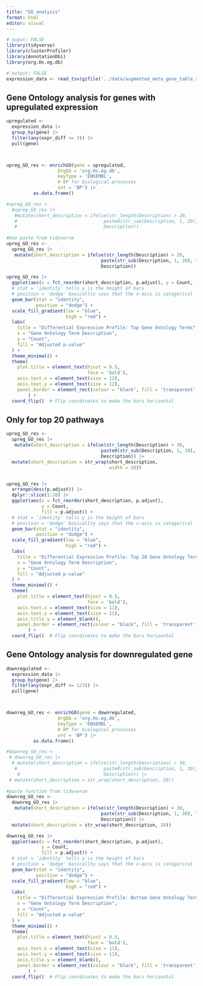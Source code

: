 ```yaml
---
title: "GO_analysis"
format: html
editor: visual
---
```


```r
# ouput: FALSE
library(tidyverse)
library(clusterProfiler)
library(AnnotationDbi)
library(org.Hs.eg.db)
```

```r
# output: FALSE
expression_data <- read_tsv(gzfile('../data/augmented_meta_gene_table.tsv.gz'))
```

##  Gene Ontology analysis for genes with upregulated expression

```r
upregulated <- 
  expression_data |> 
  group_by(gene) |> 
  filter(any(expr_diff >= 3)) |> 
  pull(gene) 



upreg_GO_res <- enrichGO(gene = upregulated,
                   OrgDb = 'org.Hs.eg.db',
                   keyType = 'ENSEMBL',
                   # BP for biological processes
                   ont = 'BP') |>  
          as.data.frame()

#upreg_GO_res <- 
  #upreg_GO_res |> 
   #mutate(short_description = ifelse(str_length(Description) > 20,
   #                                paste0(str_sub(Description, 1, 20), "..."),
   #                                Description))
          
#Use paste from tidyverse
upreg_GO_res <- 
  upreg_GO_res |> 
   mutate(short_description = ifelse(str_length(Description) > 20,
                                   paste(str_sub(Description, 1, 20), "...", ""),
                                   Description))  
```

```r

upreg_GO_res |> 
  ggplot(aes(x = fct_reorder(short_description, p.adjust), y = Count, fill = p.adjust)) +  
  # stat = 'identity' tells y is the height of bars
  # position = 'dodge' basicallty says that the x-axis is catagorical
  geom_bar(stat = "identity", 
           position = "dodge") +
  scale_fill_gradient(low = "blue", 
                      high = "red") +  
  labs(
    title = "Differential Expression Profile: Top Gene Ontology Terms",
    x = "Gene Ontology Term Description", 
    y = "Count",
    fill = "Adjusted p-value"
  ) +
  theme_minimal() +
  theme(
    plot.title = element_text(hjust = 0.5,
                              face = 'bold'),
    axis.text.x = element_text(size = 12),
    axis.text.y = element_text(size = 12),
    panel.border = element_rect(colour = "black", fill = 'transparent',size = 0.5) 
        ) +
  coord_flip()  # Flip coordinates to make the bars horizontal


```

## Only for top 20 pathways

```r


upreg_GO_res <- 
  upreg_GO_res |> 
   mutate(short_description = ifelse(str_length(Description) > 30,
                                   paste0(str_sub(Description, 1, 30), "..."),
                                   Description)) |>    
  mutate(short_description = str_wrap(short_description, 
                                      width = 20)) 


upreg_GO_res |> 
  arrange(desc(p.adjust)) |>
  dplyr::slice(1:20) |> 
  ggplot(aes(x = fct_reorder(short_description, p.adjust), 
             y = Count, 
             fill = p.adjust)) +  
  # stat = 'identity' tells y is the height of bars
  # position = 'dodge' basicallty says that the x-axis is catagorical
  geom_bar(stat = "identity", 
           position = "dodge") +
  scale_fill_gradient(low = "blue", 
                      high = "red") +  
  labs(
    title = "Differential Expression Profile: Top 20 Gene Ontology Terms",
    x = "Gene Ontology Term Description", 
    y = "Count",
    fill = "Adjusted p-value"
  ) +
  theme_minimal() +
  theme(
    plot.title = element_text(hjust = 0.5,
                              face = 'bold'),
    axis.text.x = element_text(size = 11),
    axis.text.y = element_text(size = 11),
    axis.title.y = element_blank(),
    panel.border = element_rect(colour = "black", fill = 'transparent',size = 0.5) 
        ) +
  coord_flip()  # Flip coordinates to make the bars horizontal
```

## Gene Ontology analysis for downregulated gene

```r
downregulated <- 
  expression_data |> 
  group_by(gene) |> 
  filter(any(expr_diff <= 1/3)) |> 
  pull(gene) 



downreg_GO_res <- enrichGO(gene = downregulated,
                   OrgDb = 'org.Hs.eg.db',
                   keyType = 'ENSEMBL',
                   # BP for biological processes
                   ont = 'BP') |>  
          as.data.frame()

#downreg_GO_res <- 
 # downreg_GO_res |> 
  # mutate(short_description = ifelse(str_length(Description) > 30,
   #                                paste0(str_sub(Description, 1, 30), "..."),
    #                               Description)) |> 
 # mutate(short_description = str_wrap(short_description, 20))
          
#paste function from tidyverse
downreg_GO_res <- 
  downreg_GO_res |> 
   mutate(short_description = ifelse(str_length(Description) > 30,
                                   paste(str_sub(Description, 1, 30), "...", ""),
                                   Description)) |> 
  mutate(short_description = str_wrap(short_description, 20))  
```

```r

downreg_GO_res |> 
  ggplot(aes(x = fct_reorder(short_description, p.adjust), 
             y = Count, 
             fill = p.adjust)) +  
  # stat = 'identity' tells y is the height of bars
  # position = 'dodge' basicallty says that the x-axis is catagorical
  geom_bar(stat = "identity", 
           position = "dodge") +
  scale_fill_gradient(low = "blue", 
                      high = "red") +  
  labs(
    title = "Differential Expression Profile: Bottom Gene Ontology Terms",
    x = "Gene Ontology Term Description", 
    y = "Count",
    fill = "Adjusted p-value"
  ) +
  theme_minimal() +
  theme(
    plot.title = element_text(hjust = 0.5,
                              face = 'bold'),
    axis.text.x = element_text(size = 11),
    axis.text.y = element_text(size = 11),
    axis.title.y = element_blank(),
    panel.border = element_rect(colour = "black", fill = 'transparent',size = 0.5) 
        ) +
  coord_flip()  # Flip coordinates to make the bars horizontal
```
